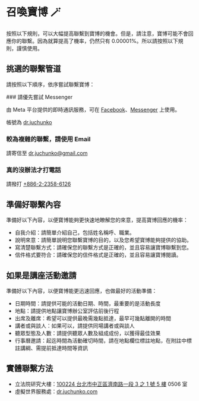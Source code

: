
# 召喚寶博 🪄

按照以下規則，可以大幅提高聯繫到寶博的機會。但是，請注意，寶博可能不會回應你的聯繫。因為就算提高了機率，仍然只有 0.00001%。所以請按照以下規則，謹慎使用。

## 挑選的聯繫管道

請按照以下順序，依序嘗試聯繫寶博：

<Steps>
### 請優先嘗試 Messenger

由 Meta 平台提供的即時通訊服務，可在 [Facebook](https://www.facebook.com/)、[Messenger](https://www.messenger.com/) 上使用。

帳號為 [dr.juchunko](https://www.facebook.com/dr.juchunko)

### 較為複雜的聯繫，請使用 Email

請寄信至 [dr.juchunko@gmail.com](mailto:dr.juchunko@gmail.com)

### 真的沒辦法才打電話

請撥打 [+886-2-2358-6126](tel:+886-2-2358-6126)

</Steps>

## 準備好聯繫內容

準備好以下內容，以便寶博能夠更快速地瞭解您的來意，提高寶博回應的機率：

- 自我介紹：請簡單介紹自己，包括姓名稱呼、職業。
- 說明來意：請簡單說明您聯繫寶博的目的，以及您希望寶博能夠提供的協助。
- 寫清楚聯繫方式：請確保您的聯繫方式是正確的，並且容易讓寶博聯繫到您。
- 信件格式要符合：請確保您的信件格式是正確的，並且容易讓寶博閱讀。

## 如果是講座活動邀請

準備好以下內容，以便寶博能更迅速回應，也做最好的活動準備：

- 日期時間：請提供可能的活動日期、時間，最重要的是活動長度
- 地點：請提供地點讓寶博辦公室評估前後行程
- 出席及離席：希望可以提供最晚需幾點抵達，最早可幾點離開的時間
- 講者或與談人：如果可以，請提供同場講者或與談人
- 聽眾型態及人數：請提供聽眾人數及組成成份，以獲得最佳效果
- 行事曆邀請：起迄時間為活動確切時間，請在地點欄位標註地點，在附註中標註講綱、需提前抵達時間等資訊

## 實體聯繫方法

- 立法院研究大樓：[100224 台北市中正區濟南路一段 3 之 1 號 5 樓](https://maps.app.goo.gl/PDfkg48LH5gH1ucq7) 0506 室
- 虛擬世界服務處：[dr.juchunko.com](https://juchunko.com)
